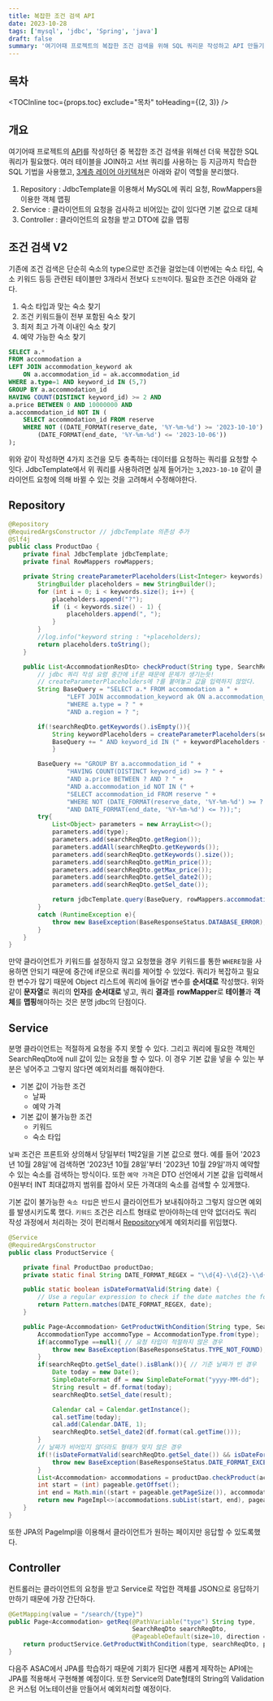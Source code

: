 ```yaml
---
title: 복잡한 조건 검색 API
date: 2023-10-28
tags: ['mysql', 'jdbc', 'Spring', 'java']
draft: false
summary: '여기어때 프로젝트의 복잡한 조건 검색을 위해 SQL 쿼리문 작성하고 API 만들기'
---
```


## 목차

<TOCInline toc={props.toc} exclude="목차" toHeading={(2, 3)} />

## 개요

여기어때 프로젝트의 [API](https://periodic-fisher-f68.notion.site/API-API-V2-162c8ff7ae3b4767bcb635f82d055acf?pvs=4)를
작성하던 중 복잡한 조건 검색을 위해선 더욱 복잡한 SQL 쿼리가 필요했다. 여러 테이블을 JOIN하고 서브 쿼리를 사용하는 등 지금까지 학습한 SQL 기법을 사용했고,
[3계층 레이어 아키텍쳐](/blog/spring/spring-mvc-3-layered#3계층-아키텍쳐-패턴)은 아래와 같이 역할을 분리했다.

1. Repository : JdbcTemplate을 이용해서 MySQL에 쿼리 요청, RowMappers을 이용한 객체 맵핑
2. Service : 클라이언트의 요청을 검사하고 비어있는 값이 있다면 기본 값으로 대체
3. Controller : 클라이언트의 요청을 받고 DTO에 값을 맵핑

## 조건 검색 V2

기존에 조건 검색은 단순히 숙소의 type으로만 조건을 걸었는데 이번에는 숙소 타입, 숙소 키워드 등등 관련된 테이블만 3개라서 전보다 `도전적`이다.
필요한 조건은 아래와 같다.

1. 숙소 타입과 맞는 숙소 찾기
1. 조건 키워드들이 전부 포함된 숙소 찾기
1. 최저 최고 가격 이내인 숙소 찾기
1. 예약 가능한 숙소 찾기

```sql:keyword.sql
SELECT a.*
FROM accommodation a
LEFT JOIN accommodation_keyword ak
    ON a.accommodation_id = ak.accommodation_id
WHERE a.type=1 AND keyword_id IN (5,7)
GROUP BY a.accommodation_id
HAVING COUNT(DISTINCT keyword_id) >= 2 AND
a.price BETWEEN 0 AND 10000000 AND
a.accommodation_id NOT IN (
    SELECT accommodation_id FROM reserve
    WHERE NOT ((DATE_FORMAT(reserve_date, '%Y-%m-%d') >= '2023-10-10') AND
        (DATE_FORMAT(end_date, '%Y-%m-%d') <= '2023-10-06'))
);
```

위와 같이 작성하면 4가지 조건을 모두 충족하는 데이터를 요청하는 쿼리를 요청할 수 잇다.
JdbcTemplate에서 위 쿼리를 사용하려면 실제 들어가는 `3`,`2023-10-10` 같이 클라이언트 요청에 의해 바뀔 수 있는 것을 고려해서 수정해야한다.

## Repository

```java:ProductDao.java
@Repository
@RequiredArgsConstructor // jdbcTemplate 의존성 추가
@Slf4j
public class ProductDao {
    private final JdbcTemplate jdbcTemplate;
    private final RowMappers rowMappers;

    private String createParameterPlaceholders(List<Integer> keywords) {
        StringBuilder placeholders = new StringBuilder();
        for (int i = 0; i < keywords.size(); i++) {
            placeholders.append("?");
            if (i < keywords.size() - 1) {
                placeholders.append(", ");
            }
        }
        //log.info("keyword string : "+placeholders);
        return placeholders.toString();
    }

    public List<AccommodationResDto> checkProduct(String type, SearchReqDto searchReqDto) {
        // jdbc 쿼리 작성 요령 중간에 if문 때문에 문제가 생기는듯!
        // createParameterPlaceholders에 ?를 붙여놓고 값을 입력하지 않았다.
        String BaseQuery = "SELECT a.* FROM accommodation a " +
                "LEFT JOIN accommodation_keyword ak ON a.accommodation_id = ak.accommodation_id " +
                "WHERE a.type = ? " +
                "AND a.region = ? ";

        if(!searchReqDto.getKeywords().isEmpty()){
            String keywordPlaceholders = createParameterPlaceholders(searchReqDto.getKeywords());
            BaseQuery += " AND keyword_id IN (" + keywordPlaceholders + ") ";
            }

        BaseQuery += "GROUP BY a.accommodation_id " +
                "HAVING COUNT(DISTINCT keyword_id) >= ? " +
                "AND a.price BETWEEN ? AND ? " +
                "AND a.accommodation_id NOT IN (" +
                "SELECT accommodation_id FROM reserve " +
                "WHERE NOT (DATE_FORMAT(reserve_date, '%Y-%m-%d') >= ? " +
                "AND DATE_FORMAT(end_date, '%Y-%m-%d') <= ?));";
        try{
            List<Object> parameters = new ArrayList<>();
            parameters.add(type);
            parameters.add(searchReqDto.getRegion());
            parameters.addAll(searchReqDto.getKeywords());
            parameters.add(searchReqDto.getKeywords().size());
            parameters.add(searchReqDto.getMin_price());
            parameters.add(searchReqDto.getMax_price());
            parameters.add(searchReqDto.getSel_date2());
            parameters.add(searchReqDto.getSel_date());

            return jdbcTemplate.query(BaseQuery, rowMappers.accommodationRowMapper(), parameters.toArray());
        }
        catch (RuntimeException e){
            throw new BaseException(BaseResponseStatus.DATABASE_ERROR);
        }
    }
}

```

만약 클라이언트가 키워드를 설정하지 않고 요청했을 경우 키워드를 통한 `WHERE절`을 사용하면 안되기 때문에 중간에 if문으로 쿼리를 제어할 수 있었다.
쿼리가 복잡하고 필요한 변수가 많기 때문에 Object 리스트에 쿼리에 들어갈 변수를 **순서대로** 작성했다. 위와 같이 **문자열**로 쿼리의 **인자**를 **순서대로** 넣고, 쿼리 **결과**를 **rowMapper**로 **테이블**과 **객체**를 **맵핑**해야하는 것은 분명 jdbc의 단점이다.

## Service

분명 클라이언트는 적절하게 요청을 주지 못할 수 있다. 그리고 쿼리에 필요한 객체인 SearchReqDto에 null 값이 있는 요청을 할 수 있다.
이 경우 기본 값을 넣을 수 있는 부분은 넣어주고 그렇지 않다면 예외처리를 해줘야한다.

- 기본 값이 가능한 조건
  - 날짜
  - 예약 가격
- 기본 값이 불가능한 조건
  - 키워드
  - 숙소 타입

`날짜` 조건은 프론트와 상의해서 당일부터 1박2일을 기본 값으로 했다. 예를 들어 '2023년 10월 28일'에 검색하면 '2023년 10월 28일'부터 '2023년 10월 29일'까지 예약할 수 있는 숙소를 검색하는 방식이다. 또한 `예약 가격`은 DTO 선언에서 기본 값을 입력해서 0원부터 INT 최대값까지 범위를 잡아서 모든 가격대의 숙소를 검색할 수 있게했다.

기본 값이 불가능한 `숙소 타입`은 반드시 클라이언트가 보내줘야하고 그렇지 않으면 예외를 발생시키도록 했다. `키워드` 조건은 리스트 형태로 받아야하는데 만약 없더라도 쿼리 작성 과정에서 처리하는 것이 편리해서 [Repository](#repository)에게 예외처리를 위임했다.

```java:Service.java
@Service
@RequiredArgsConstructor
public class ProductService {

    private final ProductDao productDao;
    private static final String DATE_FORMAT_REGEX = "\\d{4}-\\d{2}-\\d{2}";

    public static boolean isDateFormatValid(String date) {
        // Use a regular expression to check if the date matches the format "YYYY-MM-DD"
        return Pattern.matches(DATE_FORMAT_REGEX, date);
    }

    public Page<Accommodation> GetProductWithCondition(String type, SearchReqDto searchReqDto, Pageable pageable){
        AccommodationType accommoType = AccommodationType.from(type);
        if(accommoType ==null){ // 요청 타입이 적절하지 않은 경우
            throw new BaseException(BaseResponseStatus.TYPE_NOT_FOUND);
        }
        if(searchReqDto.getSel_date().isBlank()){ // 기준 날짜가 빈 경우
            Date today = new Date();
            SimpleDateFormat df = new SimpleDateFormat("yyyy-MM-dd");
            String result = df.format(today);
            searchReqDto.setSel_date(result);

            Calendar cal = Calendar.getInstance();
            cal.setTime(today);
            cal.add(Calendar.DATE, 1);
            searchReqDto.setSel_date2(df.format(cal.getTime()));
        }
        // 날짜가 비어있지 않더라도 형태가 맞지 않은 경우
        if(!(isDateFormatValid(searchReqDto.getSel_date()) && isDateFormatValid(searchReqDto.getSel_date2()))){
            throw new BaseException(BaseResponseStatus.DATE_FORMAT_EXCEPTION);
        }
        List<Accommodation> accommodations = productDao.checkProduct(accommoType.getValue() ,searchReqDto);
        int start = (int) pageable.getOffset();
        int end = Math.min((start + pageable.getPageSize()), accommodations.size());
        return new PageImpl<>(accommodations.subList(start, end), pageable, accommodations.size());
    }
}
```

또한 JPA의 PageImpl을 이용해서 클라이언트가 원하는 페이지만 응답할 수 있도록했다.

## Controller

컨트롤러는 클라이언트의 요청을 받고 Service로 작업한 객체를 JSON으로 응답하기만하기 때문에 가장 간단하다.

```java:Controller.java
@GetMapping(value = "/search/{type}")
public Page<Accommodation> getReq(@PathVariable("type") String type,
                                  SearchReqDto searchReqDto,
                                  @PageableDefault(size=10, direction = Sort.Direction.DESC) Pageable pageable) {
    return productService.GetProductWithCondition(type, searchReqDto, pageable);
}
```

다음주 ASAC에서 JPA를 학습하기 때문에 기회가 된다면 새롭게 제작하는 API에는 JPA를 적용해서 구현해볼 예정이다.
또한 Service의 Date형태의 String의 Validation은 커스텀 어노테이션을 만들어서 예외처리할 예정이다.
